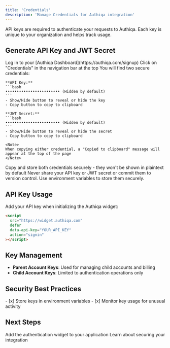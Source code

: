 ```yaml
---
title: 'Credentials'
description: 'Manage Credentials for Authiqa integration'
---
```


API keys are required to authenticate your requests to Authiqa. Each key is unique to your organization and helps track usage.

## Generate API Key and JWT Secret

<Steps>
  <Step title="Access Dashboard">
    Log in to your [Authiqa Dashboard](https://authiqa.com/signup)
  </Step>

  <Step title="Navigate to Credentials Page">
    Click on "Credentials" in the navigation bar at the top
  </Step>

  <Step title="View Your Credentials">
    You will find two secure credentials:
    
    
    **API Key:**
    ```bash
    •••••••••••••••••••••••• (Hidden by default)
    ```
    - Show/Hide button to reveal or hide the key
    - Copy button to copy to clipboard
    
    **JWT Secret:**
    ```bash
    •••••••••••••••••••••••• (Hidden by default)
    ```
    - Show/Hide button to reveal or hide the secret
    - Copy button to copy to clipboard
    
    <Note>
    When copying either credential, a "Copied to clipboard" message will appear at the top of the page
    </Note>
  </Step>

  <Step title="Save Keys Securely">
    Copy and store both credentials securely - they won't be shown in plaintext by default
  </Step>
</Steps>

<Warning>
  Never share your API key or JWT secret or commit them to version control. Use environment variables to store them securely.
</Warning>

## API Key Usage

Add your API key when initializing the Authiqa widget:

```html
<script
  src="https://widget.authiqa.com"
  defer
  data-api-key="YOUR_API_KEY"
  action="signin"
></script>
```


## Key Management

- **Parent Account Keys**: Used for managing child accounts and billing
- **Child Account Keys**: Limited to authentication operations only

## Security Best Practices

<Check>
  - [x] Store keys in environment variables
  - [x] Monitor key usage for unusual activity
</Check>

## Next Steps

<CardGroup cols={2}>
  <Card
    title="Install Widget"
    icon="code"
    href="/getting-started/widget-installation"
  >
    Add the authentication widget to your application
  </Card>
  <Card
    title="Security Guide"
    icon="shield-check"
    href="/features/security"
  >
    Learn about securing your integration
  </Card>
</CardGroup>